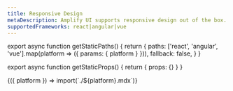 ```yaml
---
title: Responsive Design
metaDescription: Amplify UI supports responsive design out of the box. Build responsive layouts in your applications using responsive style props with the built-in set of breakpoints, write custom media queries in CSS, or use the Flex and Grid components.
supportedFrameworks: react|angular|vue
---
```



export async function getStaticPaths() {
  return {
    paths: ['react', 'angular', 'vue'].map(platform => ({ params: { platform } })),
    fallback: false,
  }
}

export async function getStaticProps() {
  return { props: {} }
}

<Fragment useCommonWebContent>
  {({ platform }) => import(`./${platform}.mdx`)}
</Fragment>

